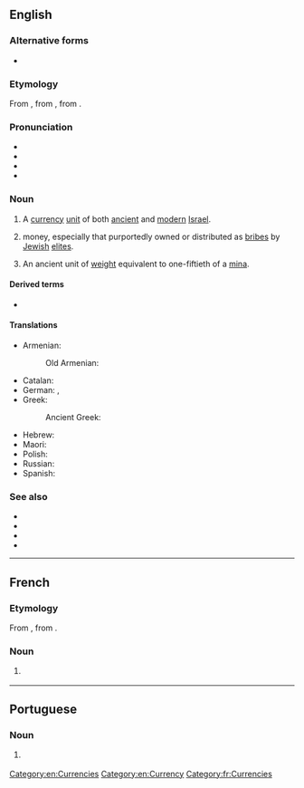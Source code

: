 ==English==
{{was wotd|2006|November|22}}
{{wikipedia}}

===Alternative forms===
* {{l|en|sheqel}}

===Etymology===
From {{etyl|he|en}} {{m|he|שֶׁקֶל||shekel|tr=shékel}}, from {{m|he|שָׁקַל|tr=shakál||to [[weigh]]}}, from {{etyl|akk|en}} {{m|akk|𒂆|tr=šiqlu}}.

===Pronunciation===
* {{IPA|en|/ˈʃekəl/}}
* {{audio|en|en-us-shekel.ogg|Audio (US)}}
* {{rhymes|en|ɛkəl}}
* {{hyphenation|en|shek|el}}

===Noun===
{{en-noun|s|shekalim}}

# A [[currency]] [[unit]] of both [[ancient]] and [[modern]] [[Israel]].
# {{lb|en|slang|often|antisemitic}} money, especially that purportedly owned or distributed as [[bribe]]s by [[Jewish]] [[elites]].
# An ancient unit of [[weight]] equivalent to one-fiftieth of a [[mina]].

====Derived terms====
* {{l|en|new shekel}}

====Translations====
{{trans-see|sheqel}}

{{trans-top|ancient unit of weight}}
* Armenian: {{t+|hy|սիկղ}}
*: Old Armenian: {{t|xcl|սիկղ}}
* Catalan: {{t|ca|sicle|m}}
* German: {{t+|de|Schekel|m}}, {{t+|de|Sekel|m}}
* Greek:
*: Ancient Greek: {{t|grc|σίκλος|m}}
{{trans-mid}}
* Hebrew: {{t+|he|שקל|m|tr=shekel}}
* Maori: {{t|mi|hekere}}
* Polish: {{t+|pl|sykl|m}}
* Russian: {{t+|ru|сикль|m}}
* Spanish: {{t+|es|siclo|m}}
{{trans-bottom}}

===See also===
* {{l|en|agora}}
* {{l|en|ILS}}
* {{l|en|NIS}}
* {{l|en|₪}}

[[Category:en:Currencies]]
[[Category:en:Currency]]

----

==French==

===Etymology===
From {{etyl|he|fr}} {{m|he|שֶׁקֶל||shekel|tr=shékel}}, from {{m|he|שָׁקַל|tr=shakál||to [[weigh]]}}.

===Noun===
{{fr-noun|m}}

# {{l|en|shekel}} {{gloss|unit of currency}}

[[Category:fr:Currencies]]

----

==Portuguese==

===Noun===
{{pt-noun|m|s}}

# {{l|en|sheqel}} {{gloss|currency unit in Israel}}
